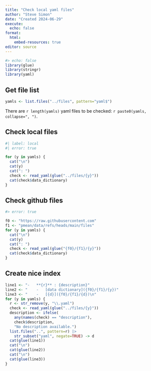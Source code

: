 ```yaml
---
title: "Check local yaml files"
author: "Steve Simon"
date: "Created 2024-06-29"
execute:
  echo: false
format:
  html:
    embed-resources: true
editor: source
---
```


```r
#> echo: false
library(glue)
library(stringr)
library(yaml)
```

## Get file list

```r
yamls <- list.files("../files", pattern="yaml$")
```

There are `r length(yamls)` yaml files to be checked: `r paste0(yamls, collapse=", ")`.



## Check local files

```r
#| label: local
#| error: true

for (y in yamls) {
  cat("\n")
  cat(y)
  cat(": ")
  check <- read_yaml(glue("../files/{y}"))
  cat(check$data_dictionary)
}
```

## Check github files

```r
#> error: true

f0 <- "https://raw.githubusercontent.com"
f1 <- "pmean/data/refs/heads/main/files"
for (y in yamls) {
  cat("\n")
  cat(y)
  cat(": ")
  check <- read_yaml(glue("{f0}/{f1}/{y}"))
  cat(check$data_dictionary)
}
```

## Create nice index

```r
line1 <- "-   **{r}** : {description}" 
line2 <- "    -   [data dictionary]({f0}/{f1}/{y})"
line3 <- "    -   [{d}]({f0}/{f1}/{d})\n"
for (y in yamls) {
  r <- str_remove(y, "\\.yaml")
  check <- read_yaml(glue("../files/{y}"))
  description <- ifelse(
    any(names(check) == "description"),
    check$description, 
    "No description available.")
  list.files("..", pattern=r) |>
    str_subset("yaml", negate=TRUE) -> d
  cat(glue(line1))
  cat("\n")
  cat(glue(line2))
  cat("\n")
  cat(glue(line3))
}
```